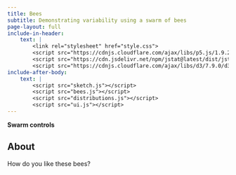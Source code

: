 ```yaml
---
title: Bees
subtitle: Demonstrating variability using a swarm of bees
page-layout: full
include-in-header: 
    text: |
        <link rel="stylesheet" href="style.css">
        <script src="https://cdnjs.cloudflare.com/ajax/libs/p5.js/1.9.2/p5.js"></script>
        <script src="https://cdn.jsdelivr.net/npm/jstat@latest/dist/jstat.min.js"></script>
        <script src="https://cdnjs.cloudflare.com/ajax/libs/d3/7.9.0/d3.min.js" integrity="sha512-vc58qvvBdrDR4etbxMdlTt4GBQk1qjvyORR2nrsPsFPyrs+/u5c3+1Ct6upOgdZoIl7eq6k3a1UPDSNAQi/32A==" crossorigin="anonymous" referrerpolicy="no-referrer"></script>
include-after-body: 
    text: |
        <script src="sketch.js"></script>
        <script src="bees.js"></script>
        <script src="distributions.js"></script>
        <script src="ui.js"></script>
---
```



<div id="viz-container">
  <div id="swarm-container"></div>
  <div id="distribution-container"></div>
</div>
<div id="ui-container">
  <div id="controls-container" class="card"><h4 class="card-title" style="margin-top: 0;">Swarm controls</h3></div>
  <div id="indicator-container"></div>
</div>

::: {.about}
## About

How do you like these bees? 

:::

